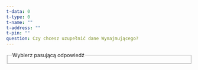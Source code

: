 ```yaml
---
t-data: 0
t-type: 0
t-name: ""
t-address: ""
t-pin: ""
question: Czy chcesz uzupełnić dane Wynajmującego?
---
```



<fieldset>
  <legend>Wybierz pasującą odpowiedź</legend>
  <DataSelector
    name="t"
    selected={frontmatter["t-data"]}
    data={[
      frontmatter["t-type"],
      frontmatter["t-name"],
      frontmatter["t-address"],
      frontmatter["t-pin"],
    ]}
  />
</fieldset>
